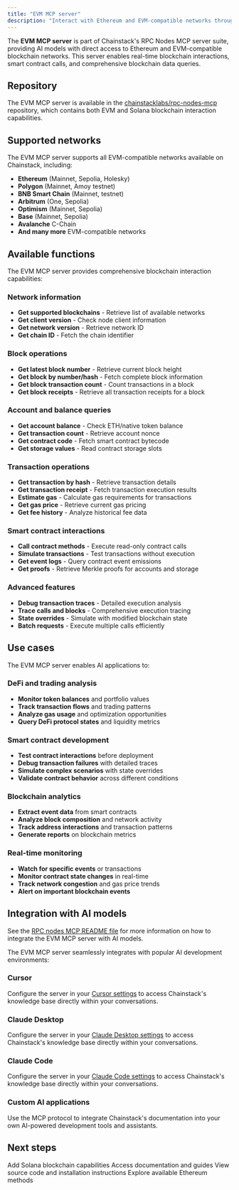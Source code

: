 ```yaml
---
title: "EVM MCP server"
description: "Interact with Ethereum and EVM-compatible networks through the EVM MCP server"
---
```


The **EVM MCP server** is part of Chainstack's RPC Nodes MCP server suite, providing AI models with direct access to Ethereum and EVM-compatible blockchain networks. This server enables real-time blockchain interactions, smart contract calls, and comprehensive blockchain data queries.

## Repository

The EVM MCP server is available in the [chainstacklabs/rpc-nodes-mcp](https://github.com/chainstacklabs/rpc-nodes-mcp) repository, which contains both EVM and Solana blockchain interaction capabilities.

## Supported networks

The EVM MCP server supports all EVM-compatible networks available on Chainstack, including:

- **Ethereum** (Mainnet, Sepolia, Holesky)
- **Polygon** (Mainnet, Amoy testnet)
- **BNB Smart Chain** (Mainnet, testnet)
- **Arbitrum** (One, Sepolia)
- **Optimism** (Mainnet, Sepolia)
- **Base** (Mainnet, Sepolia)
- **Avalanche** C-Chain
- **And many more** EVM-compatible networks

## Available functions

The EVM MCP server provides comprehensive blockchain interaction capabilities:

### Network information
- **Get supported blockchains** - Retrieve list of available networks
- **Get client version** - Check node client information
- **Get network version** - Retrieve network ID
- **Get chain ID** - Fetch the chain identifier

### Block operations
- **Get latest block number** - Retrieve current block height
- **Get block by number/hash** - Fetch complete block information
- **Get block transaction count** - Count transactions in a block
- **Get block receipts** - Retrieve all transaction receipts for a block

### Account and balance queries
- **Get account balance** - Check ETH/native token balance
- **Get transaction count** - Retrieve account nonce
- **Get contract code** - Fetch smart contract bytecode
- **Get storage values** - Read contract storage slots

### Transaction operations
- **Get transaction by hash** - Retrieve transaction details
- **Get transaction receipt** - Fetch transaction execution results
- **Estimate gas** - Calculate gas requirements for transactions
- **Get gas price** - Retrieve current gas pricing
- **Get fee history** - Analyze historical fee data

### Smart contract interactions
- **Call contract methods** - Execute read-only contract calls
- **Simulate transactions** - Test transactions without execution
- **Get event logs** - Query contract event emissions
- **Get proofs** - Retrieve Merkle proofs for accounts and storage

### Advanced features
- **Debug transaction traces** - Detailed execution analysis
- **Trace calls and blocks** - Comprehensive execution tracing
- **State overrides** - Simulate with modified blockchain state
- **Batch requests** - Execute multiple calls efficiently

## Use cases

The EVM MCP server enables AI applications to:

### DeFi and trading analysis
- **Monitor token balances** and portfolio values
- **Track transaction flows** and trading patterns
- **Analyze gas usage** and optimization opportunities
- **Query DeFi protocol states** and liquidity metrics

### Smart contract development
- **Test contract interactions** before deployment
- **Debug transaction failures** with detailed traces
- **Simulate complex scenarios** with state overrides
- **Validate contract behavior** across different conditions

### Blockchain analytics
- **Extract event data** from smart contracts
- **Analyze block composition** and network activity
- **Track address interactions** and transaction patterns
- **Generate reports** on blockchain metrics

### Real-time monitoring
- **Watch for specific events** or transactions
- **Monitor contract state changes** in real-time
- **Track network congestion** and gas price trends
- **Alert on important blockchain events**

## Integration with AI models

See the [RPC nodes MCP README file](https://github.com/chainstacklabs/rpc-nodes-mcp/blob/main/README.md) for more information on how to integrate the EVM MCP server with AI models.

The EVM MCP server seamlessly integrates with popular AI development environments:

### Cursor
Configure the server in your [Cursor settings](https://docs.cursor.com/context/model-context-protocol) to access Chainstack's knowledge base directly within your conversations.

### Claude Desktop
Configure the server in your [Claude Desktop settings](https://modelcontextprotocol.io/quickstart/user) to access Chainstack's knowledge base directly within your conversations.

### Claude Code
Configure the server in your [Claude Code settings](https://docs.anthropic.com/en/docs/claude-code/mcp) to access Chainstack's knowledge base directly within your conversations.

### Custom AI applications
Use the MCP protocol to integrate Chainstack's documentation into your own AI-powered development tools and assistants.

## Next steps

<CardGroup cols={2}>
  <Card title="Solana MCP server" href="/docs/solana-mcp-server">
    Add Solana blockchain capabilities
  </Card>
  <Card title="Developer Portal MCP server" href="/docs/developer-portal-mcp-server">
    Access documentation and guides
  </Card>
  <Card title="GitHub Repository" href="https://github.com/chainstacklabs/rpc-nodes-mcp" icon="external-link">
    View source code and installation instructions
  </Card>
  <Card title="Ethereum API Reference" href="/reference/ethereum-getting-started">
    Explore available Ethereum methods
  </Card>
</CardGroup> 